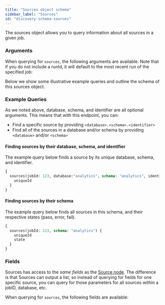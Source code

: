 ```yaml
---
title: "Sources object schema"
sidebar_label: "Sources"
id: "discovery-schema-sources"
---
```




The sources object allows you to query information about all sources in a given job.


<DiscoveryApiJobDeprecationNotice />

### Arguments

When querying for `sources`, the following arguments are available. Note that if you do not include a runId, it will default to the most recent run of the specified job:

<QueryArgsTable queryName="sources" />

Below we show some illustrative example queries and outline the schema of this sources object.

### Example Queries
As we noted above, database, schema, and identifier are all optional arguments.  This means that with this endpoint, you can:
- Find a specific source by providing `<database>.<schema>.<identifier>`
- Find all of the sources in a database and/or schema by providing `<database>` and/or `<schema>`

#### Finding sources by their database, schema, and identifier
The example query below finds a source by its unique database, schema, and identifier.

```graphql
{
  sources(jobId: 123, database:"analytics", schema: "analytics", identifier:"dim_customers") {
    uniqueId
  }
}
```

#### Finding sources by their schema
The example query below finds all sources in this schema, and their respective states (pass, error, fail).

```graphql
{
  sources(jobId: 123, schema: "analytics") {
    uniqueId
    state
  }
}
```

### Fields
Sources has access to the *same fields* as the [Source node](/docs/dbt-cloud-apis/discovery-schema-source).  The difference is that Sources can output a list, so instead of querying for fields for one specific source, you can query for those parameters for all sources within a jobID, database, etc.

When querying for `sources`, the following fields are available:

<SchemaTable nodeName="SourceNode" />
